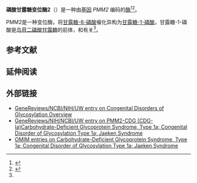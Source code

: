 {{infobox_gene}}
'''磷酸甘露糖变位酶2'''（{{lang-en|Phosphomannomutase 2}}）是一种由[[基因|基因]] ''PMM2'' 编码的[[酶|酶]]<ref name="pmid9140401">{{cite journal | author = Matthijs G, Schollen E, Pardon E, Veiga-Da-Cunha M, Jaeken J, Cassiman JJ, Van Schaftingen E | title = Mutations in PMM2, a phosphomannomutase gene on chromosome 16p13, in carbohydrate-deficient glycoprotein type I syndrome (Jaeken syndrome) | journal = Nat Genet | volume = 16 | issue = 1 | pages = 88–92 |date=Jun 1997 | pmid = 9140401 | pmc =  | doi = 10.1038/ng0597-88 }}</ref><ref name="entrez">{{cite web| title = Entrez Gene: PMM2 phosphomannomutase 2| url = http://www.ncbi.nlm.nih.gov/sites/entrez?Db=gene&Cmd=ShowDetailView&TermToSearch=5373| accessdate = | archive-date = 2010-03-07| archive-url = https://web.archive.org/web/20100307195907/http://www.ncbi.nlm.nih.gov/sites/entrez?Db=gene&Cmd=ShowDetailView&TermToSearch=5373| dead-url = no}}</ref>。

<!-- The PBB_Summary template is automatically maintained by Protein Box Bot.  See Template:PBB_Controls to Stop updates. 
-->
PMM2是一种变位酶，将[[甘露糖-6-磷酸|甘露糖-6-磷酸]]催化异构为[[甘露糖-1-磷酸|甘露糖-1-磷酸]]。甘露糖-1-磷酸是[[鸟苷二磷酸甘露糖|鸟苷二磷酸甘露糖]]的前体，和{{le|先天性糖基化障碍|Congenital disorder of glycosylation}}有关<ref name="entrez" />。

==参考文献==
{{reflist}}
==延伸阅读==
{{refbegin | 2}}
{{PBB_Further_reading 
| citations = 
*{{cite journal  | author=Matthijs G, Schollen E, Heykants L, Grünewald S |title=Phosphomannomutase deficiency: the molecular basis of the classical Jaeken syndrome (CDGS type Ia) |journal=Mol. Genet. Metab. |volume=68 |issue= 2 |pages= 220–6 |year= 2000 |pmid= 10527672 |doi= 10.1006/mgme.1999.2914 }}
*{{cite journal  | author=Jaeken J, Matthijs G |title=Congenital disorders of glycosylation |journal=Annual review of genomics and human genetics |volume=2 |issue=  |pages= 129–51 |year= 2002 |pmid= 11701646 |doi= 10.1146/annurev.genom.2.1.129 }}
*{{cite journal  | author=Martinsson T |title=Linkage of a locus for carbohydrate-deficient glycoprotein syndrome type I (CDG1) to chromosome 16p, and linkage disequilibrium to microsatellite marker D16S406 |journal=Hum. Mol. Genet. |volume=3 |issue= 11 |pages= 2037–42 |year= 1995 |pmid= 7874123 |doi=  | author2=Bjursell C  | author3=Stibler H  | display-authors=3  | last4=Kristiansson  | first4=B  | last5=Skovby  | first5=F  | last6=Jaeken  | first6=J  | last7=Blennow  | first7=G  | last8=Strömme  | first8=P  | last9=Hanefeld  | first9=F  }}
*{{cite journal  | author=Matthijs G |title=PMM (PMM1), the human homologue of SEC53 or yeast phosphomannomutase, is localized on chromosome 22q13 |journal=Genomics |volume=40 |issue= 1 |pages= 41–7 |year= 1997 |pmid= 9070917 |doi= 10.1006/geno.1996.4536  | author2=Schollen E  | author3=Pirard M  | display-authors=3  | last4=Budarf  | first4=Marcia L.  | last5=Van Schaftingen  | first5=Emile  | last6=Cassiman  | first6=Jean-Jacques }}
*{{cite journal  | author=Schollen E |title=Comparative analysis of the phosphomannomutase genes PMM1, PMM2 and PMM2psi: the sequence variation in the processed pseudogene is a reflection of the mutations found in the functional gene |journal=Hum. Mol. Genet. |volume=7 |issue= 2 |pages= 157–64 |year= 1998 |pmid= 9425221 |doi=10.1093/hmg/7.2.157 | author2=Pardon E  | author3=Heykants L  | display-authors=3  | last4=Renard  | first4=J  | last5=Doggett  | first5=NA  | last6=Callen  | first6=DF  | last7=Cassiman  | first7=JJ  | last8=Matthijs  | first8=G  }}
*{{cite journal  | author=Matthijs G |title=Lack of homozygotes for the most frequent disease allele in carbohydrate-deficient glycoprotein syndrome type 1A | url=https://archive.org/details/sim_american-journal-of-human-genetics_1998-03_62_3/page/542 |journal=Am. J. Hum. Genet. |volume=62 |issue= 3 |pages= 542–50 |year= 1998 |pmid= 9497260 |doi=10.1086/301763  | pmc=1376957 | author2=Schollen E  | author3=Van Schaftingen E  | display-authors=3  | last4=Cassiman  | first4=Jean-Jacques  | last5=Jaeken  | first5=Jaak  }}
*{{cite journal  | author=Kjaergaard S, Skovby F, Schwartz M |title=Absence of homozygosity for predominant mutations in PMM2 in Danish patients with carbohydrate-deficient glycoprotein syndrome type 1 |journal=Eur. J. Hum. Genet. |volume=6 |issue= 4 |pages= 331–6 |year= 1998 |pmid= 9781039 |doi= 10.1038/sj.ejhg.5200194 }}
*{{cite journal  | author=Bjursell C |title=Detailed mapping of the phosphomannomutase 2 (PMM2) gene and mutation detection enable improved analysis for Scandinavian CDG type I families |journal=Eur. J. Hum. Genet. |volume=6 |issue= 6 |pages= 603–11 |year= 1999 |pmid= 9887379 |doi= 10.1038/sj.ejhg.5200234   | author2=Wahlström J  | author3=Berg K  | display-authors=3  | last4=Stibler  | first4=Helena  | last5=Kristiansson  | first5=Bengt  | last6=Matthijs  | first6=Gert  | last7=Martinsson  | first7=Tommy }}
*{{cite journal  | author=Kondo I |title=Missense mutations in phosphomannomutase 2 gene in two Japanese families with carbohydrate-deficient glycoprotein syndrome type 1 |journal=Clin. Genet. |volume=55 |issue= 1 |pages= 50–4 |year= 1999 |pmid= 10066032 |doi=10.1034/j.1399-0004.1999.550109.x | author2=Mizugishi K  | author3=Yoneda Y  | display-authors=3  | last4=Hashimoto  | first4=T  | last5=Kuwajima  | first5=K  | last6=Yuasa  | first6=I  | last7=Shigemoto  | first7=K  | last8=Kuroda  | first8=Y  }}
*{{cite journal  | author=Vuillaumier-Barrot S |title=Characterization of the 415G>A (E139K) PMM2 mutation in carbohydrate-deficient glycoprotein syndrome type Ia disrupting a splicing enhancer resulting in exon 5 skipping |journal=Hum. Mutat. |volume=14 |issue= 6 |pages= 543–4 |year= 1999 |pmid= 10571956 |doi= 10.1002/(SICI)1098-1004(199912)14:6<543::AID-HUMU17>3.0.CO;2-S | author2=Barnier A  | author3=Cuer M  | display-authors=3  | last4=Durand  | first4=Geneviève  | last5=Grandchamp  | first5=Bernard  | last6=Seta  | first6=Nathalie }}
*{{cite journal  | author=Kjaergaard S, Skovby F, Schwartz M |title=Carbohydrate-deficient glycoprotein syndrome type 1A: expression and characterisation of wild type and mutant PMM2 in E. coli |journal=Eur. J. Hum. Genet. |volume=7 |issue= 8 |pages= 884–8 |year= 2000 |pmid= 10602363 |doi= 10.1038/sj.ejhg.5200398 }}
*{{cite journal  | author=Imtiaz F |title=Genotypes and phenotypes of patients in the UK with carbohydrate-deficient glycoprotein syndrome type 1 |journal=J. Inherit. Metab. Dis. |volume=23 |issue= 2 |pages= 162–74 |year= 2000 |pmid= 10801058 |doi=10.1023/A:1005669900330 | author2=Worthington V  | author3=Champion M  | display-authors=3  | last4=Beesley  | first4=C.  | last5=Charlwood  | first5=J.  | last6=Clayton  | first6=P.  | last7=Keir  | first7=G.  | last8=Mian  | first8=N.  | last9=Winchester  | first9=B.  }}
*{{cite journal  | author=Vuillaumier-Barrot S |title=Identification of four novel PMM2 mutations in congenital disorders of glycosylation (CDG) Ia French patients |journal=J. Med. Genet. |volume=37 |issue= 8 |pages= 579–80 |year= 2000 |pmid= 10922383 |doi=10.1136/jmg.37.8.579  | pmc=1734666  | author2=Hetet G  | author3=Barnier A  | display-authors=3  | last4=Dupré  | first4=T  | last5=Cuer  | first5=M  | last6=De Lonlay  | first6=P  | last7=Cormier-Daire  | first7=V  | last8=Durand  | first8=G  | last9=Grandchamp  | first9=B  }}
*{{cite journal  | author=Matthijs G |title=Mutations in PMM2 that cause congenital disorders of glycosylation, type Ia (CDG-Ia) |journal=Hum. Mutat. |volume=16 |issue= 5 |pages= 386–94 |year= 2000 |pmid= 11058895 |doi= 10.1002/1098-1004(200011)16:5<386::AID-HUMU2>3.0.CO;2-Y   | author2=Schollen E  | author3=Bjursell C  | display-authors=3  | last4=Erlandson  | first4=A.  | last5=Freeze  | first5=H.  | last6=Imtiaz  | first6=F.  | last7=Kjaergaard  | first7=S.  | last8=Martinsson  | first8=T.  | last9=Schwartz  | first9=M. }}
*{{cite journal  | author=Bjursell C |title=PMM2 mutation spectrum, including 10 novel mutations, in a large CDG type 1A family material with a focus on Scandinavian families |journal=Hum. Mutat. |volume=16 |issue= 5 |pages= 395–400 |year= 2000 |pmid= 11058896 |doi= 10.1002/1098-1004(200011)16:5<395::AID-HUMU3>3.0.CO;2-T | author2=Erlandson A  | author3=Nordling M  | display-authors=3  | last4=Nilsson  | first4=Staffan  | last5=Wahlström  | first5=Jan  | last6=Stibler  | first6=Helena  | last7=Kristiansson  | first7=Bengt  | last8=Martinsson  | first8=Tommy }}
*{{cite journal  | author=Westphal V, Enns GM, McCracken MF, Freeze HH |title=Functional analysis of novel mutations in a congenital disorder of glycosylation Ia patient with mixed Asian ancestry |journal=Mol. Genet. Metab. |volume=73 |issue= 1 |pages= 71–6 |year= 2001 |pmid= 11350185 |doi= 10.1006/mgme.2001.3174 }}
*{{cite journal  | author=Heykants L, Schollen E, Grünewald S, Matthijs G |title=Identification and localization of two mouse phosphomannomutase genes, Pmm1 and Pmm2 |journal=Gene |volume=270 |issue= 1–2 |pages= 53–9 |year= 2001 |pmid= 11404002 |doi=10.1016/S0378-1119(01)00481-4  }}
}}
{{refend}}

==外部链接==
* [http://www.ncbi.nlm.nih.gov/books/NBK1332/  GeneReviews/NCBI/NIH/UW entry on Congenital Disorders of Glycosylation Overview]{{Wayback|url=http://www.ncbi.nlm.nih.gov/books/NBK1332/ |date=20140116000433 }}
* [http://www.ncbi.nlm.nih.gov/books/NBK1110/  GeneReviews/NIH/NCBI/UW entry on PMM2-CDG (CDG-Ia)Carbohydrate-Deficient Glycoprotein Syndrome, Type 1a; Congenital Disorder of Glycosylation Type 1a; Jaeken Syndrome]{{Wayback|url=http://www.ncbi.nlm.nih.gov/books/NBK1110/ |date=20140116005424 }}  
* [http://www.ncbi.nlm.nih.gov/omim/212065,601785  OMIM entries on Carbohydrate-Deficient Glycoprotein Syndrome, Type 1a; Congenital Disorder of Glycosylation Type 1a; Jaeken Syndrome]

<!-- The PBB_Controls template provides controls for Protein Box Bot, please see Template:PBB_Controls for details. -->
{{PBB_Controls
| update_page = yes 
| require_manual_inspection = no 
| update_protein_box = yes
| update_summary = yes
| update_citations = yes
}}
{{变位酶}}